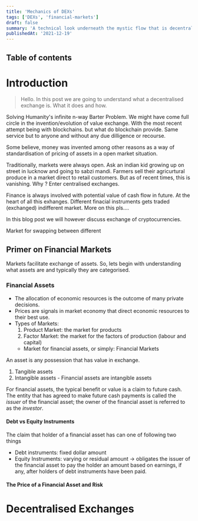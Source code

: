 ```yaml
---
title: 'Mechanics of DEXs'
tags: ['DEXs', 'financial-markets']
draft: false
summary: 'A technical look underneath the mystic flow that is decentralised exchanges'
publishedAt: '2021-12-19'
---
```


## Table of contents

# Introduction

> Hello. In this post we are going to understand what a decentralised exchange is. What it does and how.

Solving Humanity's infinite n-way Barter Problem. We might have come full circle in the invention/evolution of value exchange. With the most recent attempt being with blockchains. but what do blockchain provide. Same service but to anyone and without any due dilligence or recourse.

Some believe, money was invented among other reasons as a way of standardisation of pricing of assets in a open market situation.

Traditionally, markets were always open. Ask an indian kid growing up on street in lucknow and going to sabzi mandi. Farmers sell their agricurtural produce in a market direct to retail customers. But as of recent times, this is vanishing. Why ? Enter centralised exchanges.

Finance is always involved with potential value of cash flow in future. At the heart of all this exhanges. Different finacial instruments gets traded (exchanged) indifferent market. More on this pls....

In this blog post we will however discuss exchange of cryptocurrencies.

Market for swapping between different

## Primer on Financial Markets

Markets facilitate exchange of assets. So, lets begin with understanding what assets are and typically they are categorised.

### Financial Assets

- The allocation of economic resources is the outcome of many private decisions.
- Prices are signals in market economy that direct economic resources to their best use.
- Types of Markets:
  1. Product Market: the market for products
  2. Factor Market: the market for the factors of production (labour and capital)
  - Market for financial assets, or simply: Financial Markets

An asset is any possession that has value in exchange.

1. Tangible assets
2. Intangible assets - Financial assets are intangible assets

For financial assets, the typical benefit or value is a claim to future cash. The entity that has agreed to make future cash payments is called the _issuer_ of the financial asset; the owner of the financial asset is referred to as the _investor_.

#### Debt vs Equity Instruments

The claim that holder of a financial asset has can one of following two things

- Debt instruments: fixed dollar amount
- Equity Instruments: varying or residual amount -> obligates the issuer of the financial asset to pay the holder an amount based on earnings, if any, after holders of debt instruments have been paid.

#### The Price of a Financial Asset and Risk

# Decentralised Exchanges
